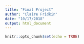 ```yaml
---
title: "Final Project"
author: "Claire Fridkin"
date: "10/17/2018"
output: html_document
---
```


```r
knitr::opts_chunk$set(echo = TRUE)
```
